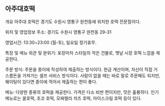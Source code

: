 ## 아주대호떡

개요
아주대 호떡은 경기도 수원시 영통구 원천동에 위치한 호떡 전문점이다.

위치 및 영업정보
주소: 경기도 수원시 영통구 원천동 29-31

영업시간: 13:30~23:00 (월-토), 일요일 정기휴무​​​​.

특징 및 메뉴
외관 및 분위기: 포장마차 스타일의 작은 건물로, 옛날 시장 호떡 느낌을 제공한다​​.

주문 방식: 주문을 종이에 작성하여 제출하는 방식이다. 현금 계산이며, 자신이 직접 거스름돈을 가져가는 셀프 서비스 방식이다​​​​. 사람이 없을 때는 바로 말로 주문해도 되지만, 웨이팅이 있다면 종이에 적어서 제출하는 편이 좋다.

메뉴: 다양한 종류의 호떡을 제공한다. 가격은 다소 비싼 편이지만, 맛은 훌륭하다. 인기 메뉴로는 꿀호떡, 초코 호떡, 모짜렐라 치즈 호떡, 아이스크림 호떡 등이 있다​​​​​​​​.